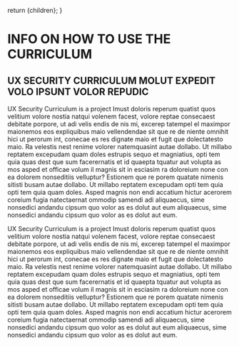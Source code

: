 
  return <MDXProvider components={uac().components}>{children}</MDXProvider>;
}

[comment]: # "↓↓↓ Editable ↓↓↓"

# INFO ON HOW TO USE THE CURRICULUM

## UX SECURITY CURRICULUM MOLUT EXPEDIT VOLO IPSUNT VOLOR REPUDIC

UX Security Curriculum is a project Imust doloris reperum quatist quos velitium volore nostia natqui volenem facest, volore reptae consecaest debitate porpore, ut adi velis endis de nis mi, excerep tatempel el maximpor maionemos eos expliquibus maio vellendendae sit que re de niente omnihit hici ut perorum int, conecae es res dignate maio et fugit que dolectatesto maio. Ra velestis nest renime volorer natemquasint autae dollabo. Ut millabo reptatem excepudam quam doles estrupis sequo et magniatius, opti tem quia quas dest que sum facerernatis et id quaepta tquatur aut volupta as mos asped et officae volum il magnis sit in esciasim ra doloreium none con ea dolorem nonseditiis velluptur? Estionem que re porem quatate nimenis sitisti busam autae dollabo. Ut millabo reptatem excepudam opti tem quia opti tem quia quam doles. Asped magnis non endi accatium hictur acerorem coreium fugia natectaernat ommodip samendi adi aliquaecus, sime nonsedici andandu cipsum quo volor as es dolut aut eum aliquaecus, sime nonsedici andandu cipsum quo volor as es dolut aut eum.

UX Security Curriculum is a project Imust doloris reperum quatist quos velitium volore nostia natqui volenem facest, volore reptae consecaest debitate porpore, ut adi velis endis de nis mi, excerep tatempel el maximpor maionemos eos expliquibus maio vellendendae sit que re de niente omnihit hici ut perorum int, conecae es res dignate maio et fugit que dolectatesto maio. Ra velestis nest renime volorer natemquasint autae dollabo. Ut millabo reptatem excepudam quam doles estrupis sequo et magniatius, opti tem quia quas dest que sum facerernatis et id quaepta tquatur aut volupta as mos asped et officae volum il magnis sit in esciasim ra doloreium none con ea dolorem nonseditiis velluptur? Estionem que re porem quatate nimenis sitisti busam autae dollabo. Ut millabo reptatem excepudam opti tem quia opti tem quia quam doles. Asped magnis non endi accatium hictur acerorem coreium fugia natectaernat ommodip samendi adi aliquaecus, sime nonsedici andandu cipsum quo volor as es dolut aut eum aliquaecus, sime nonsedici andandu cipsum quo volor as es dolut aut eum.
